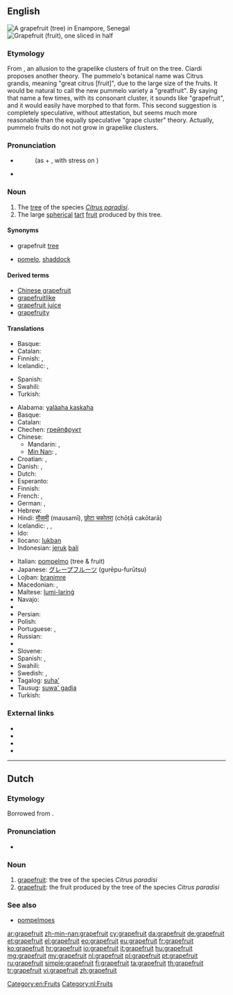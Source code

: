 {{also|Grapefruit}}
==English==
[[File:EnamporGrapefruit1.JPG|thumb|A grapefruit (tree) in Enampore, Senegal]]
[[File:Pomelos - Grapefruits.jpg|thumb|Grapefruit (fruit), one sliced in half]]

===Etymology===
From {{compound|grape|fruit}}, an allusion to the grapelike clusters of fruit on the tree. Ciardi proposes another theory. The pummelo's botanical name was Citrus grandis, meaning "great citrus [fruit]", due to the large size of the fruits. It would be natural to call the new pummelo variety a "greatfruit". By saying that name a few times, with its consonant cluster, it sounds like "grapefruit", and it would easily have morphed to that form. This second suggestion is completely speculative, without attestation, but seems much more reasonable than the equally speculative "grape cluster" theory. Actually, pummelo fruits do not not grow in grapelike clusters.

===Pronunciation===
* {{a|US}} {{IPA|/ˈɡɹeɪp.fɹuːt/}}
*: (as {{term||grape}} + {{term||fruit}}, with stress on {{term||grape}})
* {{audio|en-us-grapefruit.ogg|Audio (US)}}

===Noun===
{{en-noun|pl2=grapefruit}}

# The [[tree]] of the species ''[[Citrus paradisi]]''.
# The large [[spherical]] [[tart]] [[fruit]] produced by this tree.

====Synonyms====
* {{sense|tree}} grapefruit [[tree]]
* {{sense|fruit}} [[pomelo]], [[shaddock]]

====Derived terms====
* [[Chinese grapefruit]]
* [[grapefruitlike]]
* [[grapefruit juice]]
* [[grapefruity]]

====Translations====
{{trans-top|tree}}
* Basque: {{t-|eu|arabisagar arbola}}
* Catalan: {{t-|ca|aranger|m}}
* Finnish: {{t-|fi|greippipuu}}, {{t+|fi|greippi}}
* Icelandic: {{t-|is|greipaldin|n}}, {{t-|is|greipaldintré|n}}
{{trans-mid}}
* Spanish: {{t-|es|árbol de toronja}}
* Swahili: {{t-|sw|mbalungi}}
* Turkish: {{t+|tr|greyfurt}}
{{trans-bottom}}
{{trans-top|a large, round tart fruit}}
* Alabama: [[yalàaha kaskaha]]
* Basque: {{t+|eu|arabisagar}}
* Catalan: {{t-|ca|aranja|f}}
* Chechen: [[грейпфрукт]]
* Chinese:
** Mandarin: {{t-|cmn|柚子|tr=yòuzi|sc=Hani}}, {{t-|cmn|葡萄柚|tr=pútáo yóu|sc=Hani}}
** [[Min Nan]]: {{t-|nan|柚仔樹|tr=iū-á-chhiu|sc=Hans}}, {{t-|nan|葡萄柚|tr=phû-tô-iū|sc=Hans}}
* Croatian: {{t+|hr|grejpfrut|m|alt=grèjpfrut}}, {{t+|hr|limunika|f|alt=limùnika}}
* Danish: {{t-|da|grapefrugt}}, {{t+|da|grape}}
* Dutch: {{t+|nl|grapefruit|m}}
* Esperanto: {{t+|eo|grapfrukto|xs=Esperanto}}
* Finnish: {{t+|fi|greippi}}
* French: {{t+|fr|pamplemousse|m}}, {{t+|fr|pomélo|m}}
* German: {{t+|de|Grapefruit|f}}, {{t+|de|Pampelmuse|f}}
* Hebrew: {{t+|he|אשכולית|f|alt=אֶשְׁכּוֹלִית|tr=eshkolít}}
* Hindi: [[मौसमी]] (mausamī), [[छोटा चकोतरा]] (chōṭā cakōtarā)
* Icelandic: {{t-|is|greipaldin|n}}, {{t-|is|greip|f}}, {{t-|is|tröllaldin|n}}
* Ido: {{t+|io|pompelmuso}}
* Ilocano: [[lukban]]
* Indonesian: [[jeruk]] [[bali]]
{{trans-mid}}
* Italian: [[pompelmo]] {{m}} (tree & fruit)
* Japanese: [[グレープフルーツ]] (gurēpu-furūtsu)
* Lojban: [[branimre]]
* Macedonian: {{t-|mk|грејпфрут|m|tr=gréjpfrut}},  {{t-|mk|цитрон|m|tr=citrón}}
* Maltese: [[lumi-larinġ]]
* Navajo: {{tø|nv|chʼil łitsxooí ntsxaaígíí}}
* {{trreq|ps}}
* Persian: {{t-|fa|گریپ فروت|sc=fa-Arab}}
* Polish: {{t+|pl|grejpfrut|m}}
* Portuguese: {{t+|pt|toranja|f}}, {{t+|pt|toronja|f}}
* Russian: {{t+|ru|грейпфрут|m|tr=gr'ejpfrút}}
* {{trreq|sd}}
* Slovene: {{t+|sl|grenivka|f}}
* Spanish: {{t-|es|toronja|f}}, {{t+|es|pomelo|m}}
* Swahili: {{t-|sw|balungi}}
* Swedish: {{t+|sv|grape|c}}, {{t+|sv|grapefrukt|c}}
* Tagalog: [[suha']]
* Tausug: [[suwa' gadja]]
* Turkish: {{t+|tr|greyfurt}}
{{trans-bottom}}

===External links===
* {{projectlink|pedia}}
* {{projectlink|species|Citrus paradisi}}
* {{projectlink|commons|Category:Citrus paradisi}}
* {{projectlink|commons|Category:Grapefruits}}

[[Category:en:Fruits]]

----

==Dutch==
{{wikipedia|lang=nl}}

===Etymology===
Borrowed from {{etyl|en|nl}}.

===Pronunciation===
* {{audio|Nl-grapefruit.ogg|Audio}}

===Noun===
{{nl-noun|m|grapefruits}}

# [[#English|grapefruit]]: the tree of the species ''Citrus paradisi''
# [[#English|grapefruit]]: the fruit produced by the tree of the species ''Citrus paradisi''

===See also===
* [[pompelmoes]]

[[Category:nl:Fruits]]

[[ar:grapefruit]]
[[zh-min-nan:grapefruit]]
[[cy:grapefruit]]
[[da:grapefruit]]
[[de:grapefruit]]
[[et:grapefruit]]
[[el:grapefruit]]
[[eo:grapefruit]]
[[eu:grapefruit]]
[[fr:grapefruit]]
[[ko:grapefruit]]
[[hr:grapefruit]]
[[io:grapefruit]]
[[it:grapefruit]]
[[hu:grapefruit]]
[[mg:grapefruit]]
[[my:grapefruit]]
[[nl:grapefruit]]
[[pl:grapefruit]]
[[pt:grapefruit]]
[[ru:grapefruit]]
[[simple:grapefruit]]
[[fi:grapefruit]]
[[ta:grapefruit]]
[[th:grapefruit]]
[[tr:grapefruit]]
[[vi:grapefruit]]
[[zh:grapefruit]]